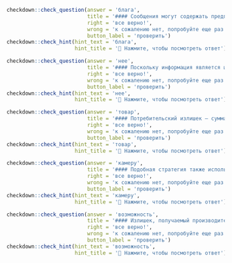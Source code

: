 ```r
checkdown::check_question(answer = 'блага', 
                          title = '#### Сообщения могут содержать предпочтения индивида и его готовность платить за ____________ (**благо**).',
                          right = 'все верно!', 
                          wrong = 'к сожалению нет, попробуйте еще раз...',
                          button_label = 'проверить')
checkdown::check_hint(hint_text = 'блага',
                      hint_title = '🔎 Нажмите, чтобы посмотреть ответ')
```

```r
checkdown::check_question(answer = 'нее', 
                          title = '#### Поскольку информация является ценным товаром, люди готовы платить за ____________ (**она**).',
                          right = 'все верно!', 
                          wrong = 'к сожалению нет, попробуйте еще раз...',
                          button_label = 'проверить')
checkdown::check_hint(hint_text = 'нее',
                      hint_title = '🔎 Нажмите, чтобы посмотреть ответ')
```

```r
checkdown::check_question(answer = 'товар', 
                          title = '#### Потре­бительский излишек — сумма, которую потребители готовы заплатить за ____________ (**товара**) за вычетом суммы, которую они действительно платят.',
                          right = 'все верно!', 
                          wrong = 'к сожалению нет, попробуйте еще раз...',
                          button_label = 'проверить')
checkdown::check_hint(hint_text = 'товар',
                      hint_title = '🔎 Нажмите, чтобы посмотреть ответ')
```

```r
checkdown::check_question(answer = 'камеру', 
                          title = '#### Подобная стратегия также используется при торговле камерами «Polaroid» (вы платите за ____________ (**камера**), позволяющую вам продуктивно использовать пленку, которую вы покупаете целыми упаковками).',
                          right = 'все верно!', 
                          wrong = 'к сожалению нет, попробуйте еще раз...',
                          button_label = 'проверить')
checkdown::check_hint(hint_text = 'камеру',
                      hint_title = '🔎 Нажмите, чтобы посмотреть ответ')
```

```r
checkdown::check_question(answer = 'возможность', 
                          title = '#### Излишек, получаемый производителями, представляет собой ту сумму денег, которую они согласны заплатить за ____________ (**возможность**) производить и продавать данный товар по данной цене.',
                          right = 'все верно!', 
                          wrong = 'к сожалению нет, попробуйте еще раз...',
                          button_label = 'проверить')
checkdown::check_hint(hint_text = 'возможность',
                      hint_title = '🔎 Нажмите, чтобы посмотреть ответ')
```

